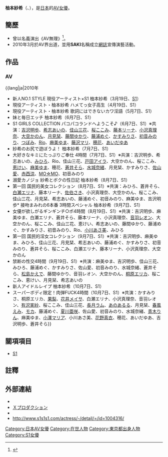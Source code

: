 {{AV女優|
|モデル名={{lang|ja|柚本 紗希}}
|ふりがな=ゆずもと さき
|画像ファイル=
|別名=福山 夏実<br />SAKI
|愛称=
|生年=1989
|生月=3
|生日=14
|出身地={{JPN}}・[[東京都|東京都]]
|血液型=O
|時点=
|身長=152
|体重=
|バスト=85
|ウエスト=57
|ヒップ=85
|カップ=C
|股下=
|靴=
|身体備考=
|ジャンル=[[AV|AV]]
|AV出演期間=2010年 -
|活動備考=
|他の活動=
|その他=
}}

'''柚本紗希'''（{{lang-ja|柚本 紗希}}、{{bd|1989年|3月14日}}），是[[日本|日本]]的[[AV女優|AV女優]]。

== 簡歷 ==
*曾以{{nihongo|'''福山夏實'''|福山 夏実}}名義演出《AV無理》<ref>{{cite web|url=http://avno1.com/?action-channel-name-viewblogitem-itemid-3889|title=柚本紗希資料公布|publisher=AVNO1|date=2011-02-19|accessdate=2011-07-04|archive-url=https://web.archive.org/web/20100628185834/http://avno1.com/?action-channel-name-viewblogitem-itemid-3889|archive-date=2010-06-28|dead-url=yes}}</ref>。
* 2010年3月於AV界出道，並用'''SAKI'''名稱成立[[網誌|網誌]]宣傳演藝活動。

== 作品 ==
=== AV ===
; {{lang|ja|2010年
* 新人NO.1 STYLE 現役アーティスト×S1 柚本紗希（3月19日、[[S1|S1]]）
* 現役アーティスト・柚本紗希 ハメてっ女子高生（4月19日、S1）
* 現役アーティスト・柚本紗希 歌詞にはできないカワ淫語（5月7日、S1）
* 妹と毎日エッチ 柚本紗希（6月7日、S1） 
* S1 GIRLS COLLECTION パコパコランドへようこそ♪（6月7日、S1）※共演：[[吉沢明歩|吉沢明歩]]、[[希志あいの|希志あいの]]、[[佳山三花|佳山三花]]、[[桜ここみ|桜ここみ]]、[[藤本リーナ|藤本リーナ]]、[[小沢真理奈|小沢真理奈]]、[[大空かのん|大空かのん]]、[[月見栞|月見栞]]、[[藤間ゆかり|藤間ゆかり]]、[[藤浦めぐ|藤浦めぐ]]、[[かすみりさ|かすみりさ]]、[[初音みのり|初音みのり]]、[[つぼみ|つぼみ]]、[[Rio_(AV女優)|Rio]]、[[麻美ゆま|麻美ゆま]]、[[藤沢マリ|藤沢マリ]]、[[穂花|穂花]]、[[あいだゆあ|あいだゆあ]]
* 紗希のお尻で遊ぼうよ！ 柚本紗希（7月7日、S1）
* 大好きなキミにたっぷりご奉仕 4時間（7月7日、S1）※共演：吉沢明歩、希志あいの、[[みひろ|みひろ]]、Rio、佳山三花、[[戸田アイラ|戸田アイラ]]、大空かのん、桜ここみ、[[恵けい|恵けい]]、[[麻美ゆま|麻美ゆま]]、穂花、[[蒼井そら|蒼井そら]]、[[水城奈緒|水城奈緒]]、月見栞、かすみりさ、[[佐山愛|佐山愛]]、[[赤西涼|赤西涼]]、[[MO☆MO|MO☆MO]]、初音みのり
* 溺愛カノジョ 紗希とボクの性日記 柚本紗希（8月7日、S1）
* 第一回 国民的美女コレクション（8月7日、S1）※共演：みひろ、蒼井そら、[[白瀬エリナ|白瀬エリナ]]、藤本リーナ、[[佐伯さき|佐伯さき]]、小沢真理奈、大空かのん、桜ここみ、佳山三花、月見栞、希志あいの、藤浦めぐ、初音みのり、麻美ゆま、吉沢明歩* 接吻まみれの6本番 3時間スペシャル 柚本紗希（9月7日、S1）
* 女優が欲しがるギンギンチ○ポ4時間（8月19日、S1）※共演：吉沢明歩、麻美ゆま、白瀬エリナ、蒼井そら、藤本リーナ、小沢真理奈、[[音羽レオン|音羽レオン]]、大空かのん、桜ここみ、佳山三花、恵けい、希志あいの、藤間ゆかり、藤浦めぐ、かすみりさ、初音みのり、Rio、[[小川あさ美|小川あさ美]]、みひろ
* 第一回 国民的淫女コレクション（9月7日、S1）※共演：吉沢明歩、麻美ゆま、みひろ、佳山三花、月見栞、希志あいの、藤浦めぐ、かすみりさ、初音みのり、蒼井そら、桜ここみ、白瀬エリナ、藤本リーナ、小沢真理奈、大空かのん
* 禁断の性交4時間（9月19日、S1）※共演：麻美ゆま、吉沢明歩、佳山三花、みひろ、藤浦めぐ、かすみりさ、佐山愛、初音みのり、水城奈緒、蒼井そら、[[松島かえで|松島かえで]]、藤間ゆかり、音羽レオン、大空かのん、[[桐原エリカ|桐原エリカ]]、桜ここみ、恵けい、月見栞、希志あいの
* 新人アイドルレイプ 柚本紗希（10月7日、S1）
* スーパーボディ限定！肉弾FUCK4時間（10月7日、S1）※共演：かすみりさ、桐原エリカ、[[果梨|果梨]]、[[花井メイサ|花井メイサ]]、白瀬エリナ、小沢真理奈、音羽レオン、[[有沢実紗|有沢実紗]]、桜ここみ、佳山三花、[[長月ラム|長月ラム]]、[[あのあるる|あのあるる]]、月見栞、[[春風えみ|春風えみ]]、[[モカ_(AV女優)|モカ]]、藤浦めぐ、[[夏川亜咲|夏川亜咲]]、佐山愛、初音みのり、水城奈緒、[[青木りん|青木りん]]、麻美ゆま、[[小澤マリア|小澤マリア]]、小川あさ美、[[黒木麻衣|花野真衣]]、穂花、あいだゆあ、吉沢明歩、蒼井そら}}

== 關項項目 ==
* [[S1|S1]]

== 註釋 ==
{{reflist}}

== 外部連結 ==
* [https://archive.is/20130430213126/ameblo.jp/saki-saki-diary/ {{lang|ja|おＳＡＫＩに失礼します}}]
* [https://web.archive.org/web/20110705064333/http://x-pro.jp/ Ｘプロダクション]
* {{Twitter|SAKIDESUYO}}
* http://www.s1s1s1.com/actress/-/detail/=/id=1004316/ {{Wayback|url=http://www.s1s1s1.com/actress/-/detail/=/id=1004316/ |date=20161013122843 }}

{{DEFAULTSORT:Yuzumoto saki}}
[[Category:日本AV女優|Category:日本AV女優]]
[[Category:在世人物|Category:在世人物]]
[[Category:東京都出身人物|Category:東京都出身人物]]
[[Category:S1女優|Category:S1女優]]